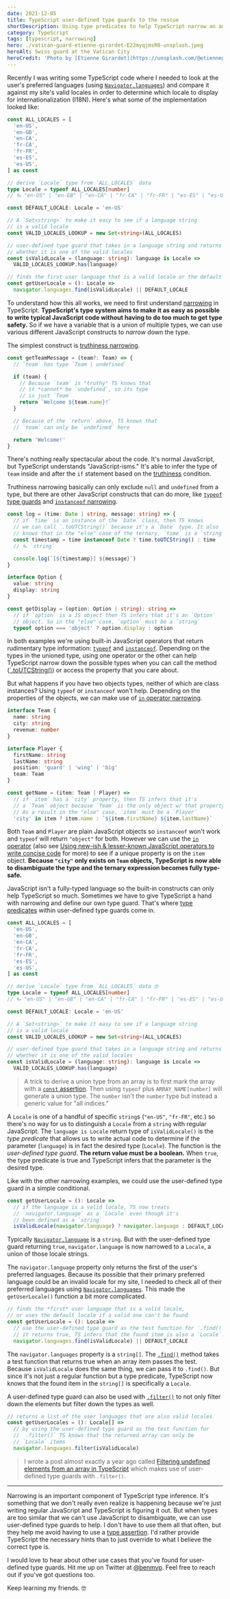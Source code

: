 ```yaml
---
date: 2021-12-05
title: TypeScript user-defined type guards to the rescue
shortDescription: Using type predicates to help TypeScript narrow an ambiguous variable to a specific type
category: TypeScript
tags: [typescript, narrowing]
hero: ./vatican-guard-etienne-girardet-E22myqjmsR0-unsplash.jpeg
heroAlt: Swiss guard at the Vatican City
heroCredit: 'Photo by [Etienne Girardet](https://unsplash.com/@etiennegirardet)'
---
```


Recently I was writing some TypeScript code where I needed to look at the user's preferred languages (using [`Navigator.languages`](https://developer.mozilla.org/en-US/docs/Web/API/Navigator/languages)) and compare it against my site's valid locales in order to determine which locale to display for internationalization (I18N). Here's what some of the implementation looked like:

```typescript
const ALL_LOCALES = [
  'en-US',
  'en-GB',
  'en-CA',
  'fr-CA',
  'fr-FR',
  'es-ES',
  'es-US',
] as const

// derive `Locale` type from `ALL_LOCALES` data
type Locale = typeof ALL_LOCALES[number]
// ⮑ "en-US" | "en-GB" | "en-CA" | "fr-CA" | "fr-FR" | "es-ES" | "es-US"

const DEFAULT_LOCALE: Locale = 'en-US'

// A `Set<string>` to make it easy to see if a language string
// is a valid locale
const VALID_LOCALES_LOOKUP = new Set<string>(ALL_LOCALES)

// user-defined type guard that takes in a language string and returns
// whether it is one of the valid locales
const isValidLocale = (language: string): language is Locale =>
  VALID_LOCALES_LOOKUP.has(language)

// finds the first user language that is a valid locale or the default locale
const getUserLocale = (): Locale =>
  navigator.languages.find(isValidLocale) || DEFAULT_LOCALE
```

To understand how this all works, we need to first understand [narrowing](https://www.typescriptlang.org/docs/handbook/2/narrowing.html) in TypeScript. **TypeScript's type system aims to make it as easy as possible to write typical JavaScript code without having to do too much to get type safety.** So if we have a variable that is a union of multiple types, we can use various different JavaScript constructs to _narrow_ down the type.

The simplest construct is [truthiness narrowing](https://www.typescriptlang.org/docs/handbook/2/narrowing.html#truthiness-narrowing).

```typescript
const getTeamMessage = (team?: Team) => {
  // `team` has type `Team | undefined`

  if (team) {
    // Because `team` is "truthy" TS knows that
    // it *cannot* be `undefined`, so its type
    // is just `Team`
    return `Welcome ${team.name}!`
  }

  // Because of the `return` above, TS knows that
  // `team` can only be `undefined` here

  return 'Welcome!'
}
```

There's nothing really spectacular about the code. It's normal JavaScript, but TypeScript understands "JavaScript-isms." It's able to infer the type of `team` inside and after the `if` statement based on the [truthiness](https://developer.mozilla.org/en-US/docs/Glossary/Truthy) condition.

Truthiness narrowing basically can only exclude `null` and `undefined` from a type, but there are other JavaScript constructs that can do more, like [`typeof` type guards](https://www.typescriptlang.org/docs/handbook/2/narrowing.html#typeof-type-guards) and [`instanceof` narrowing](https://www.typescriptlang.org/docs/handbook/2/narrowing.html#instanceof-narrowing).

```typescript
const log = (time: Date | string, message: string) => {
  // if `time` is an instance of the `Date` class, then TS knows
  // we can call `.toUTCString()` because it's a `Date` type. It also
  // knows that in the "else" case of the ternary, `time` is a `string`
  const timestamp = time instanceof Date ? time.toUTCString() : time
  // ⮑ `string`

  console.log(`[${timestamp}] ${message}`)
}

interface Option {
  value: string
  display: string
}

const getDisplay = (option: Option | string): string =>
  // if `option` is a JS object then TS infers that it's an `Option`
  // object. So in the "else" case, `option` must be a `string`
  typeof option === 'object' ? option.display : option
```

In both examples we're using built-in JavaScript operators that return rudimentary type information: [`typeof`](https://developer.mozilla.org/en-US/docs/Web/JavaScript/Reference/Operators/typeof) and [`instanceof`](https://developer.mozilla.org/en-US/docs/Web/JavaScript/Reference/Operators/instanceof). Depending on the types in the unioned type, using one operator or the other can help TypeScript narrow down the possible types when you can call the method ([`.toUTCString()](https://developer.mozilla.org/en-US/docs/Web/JavaScript/Reference/Global_Objects/Date/toUTCString)) or access the property that you care about.

But what happens if you have two objects types, neither of which are class instances? Using `typeof` or `instanceof` won't help. Depending on the properties of the objects, we can make use of [`in` operator narrowing](https://www.typescriptlang.org/docs/handbook/2/narrowing.html#the-in-operator-narrowing).

```typescript
interface Team {
  name: string
  city: string
  revenue: number
}

interface Player {
  firstName: string
  lastName: string
  position: 'guard' | 'wing' | 'big'
  team: Team
}

const getName = (item: Team | Player) =>
  // if `item` has a `city` property, then TS infers that it's
  // a `Team` object because `Team` is the only object w/ that property.
  // As a result in the "else" case, `item` must be a `Player`
  'city' in item ? item.name : `${item.firstName} ${item.lastName}`
```

Both `Team` and `Player` are plain JavaScript objects so `instanceof` won't work and `typeof` will return `"object"` for both. However we can use the [`in` operator](https://developer.mozilla.org/en-US/docs/Web/JavaScript/Reference/Operators/in) (also see [Using new-ish & lesser-known JavaScript operators to write concise code](/blog/using-javascript-operators-write-concise-code/) for more) to see if a unique property is on the `item` object. **Because `"city"` only exists on `Team` objects, TypeScript is now able to disambiguate the type and the ternary expression becomes fully type-safe.**

JavaScript isn't a fully-typed language so the built-in constructs can only help TypeScript so much. Sometimes we have to give TypeScript a hand with narrowing and define our own type guard. That's where [type predicates](https://www.typescriptlang.org/docs/handbook/2/narrowing.html#using-type-predicates) within user-defined type guards come in.

```typescript
const ALL_LOCALES = [
  'en-US',
  'en-GB',
  'en-CA',
  'fr-CA',
  'fr-FR',
  'es-ES',
  'es-US',
] as const

// derive `Locale` type from `ALL_LOCALES` data 🤓
type Locale = typeof ALL_LOCALES[number]
// ⮑ "en-US" | "en-GB" | "en-CA" | "fr-CA" | "fr-FR" | "es-ES" | "es-US"

const DEFAULT_LOCALE: Locale = 'en-US'

// A `Set<string>` to make it easy to see if a language string
// is a valid locale
const VALID_LOCALES_LOOKUP = new Set<string>(ALL_LOCALES)

// user-defined type guard that takes in a language string and returns
// whether it is one of the valid locales
const isValidLocale = (language: string): language is Locale =>
  VALID_LOCALES_LOOKUP.has(language)
```

> A trick to derive a union type from an array is to first mark the array with a [`const` assertion](/blog/use-cases-typescript-const-assertions/). Then using `typeof` plus `ARRAY_NAME[number]` will generate a union type. The `number` isn't the `number` type but instead a generic value for "all indices."

A `Locale` is one of a handful of specific `string`s (`"en-US"`, `"fr-FR"`, etc.) so there's no way for us to distinguish a `Locale` from a `string` with regular JavaScript. The `language is Locale` return type of `isValidLocale()` is the _type predicate_ that allows us to write actual code to determine if the parameter (`language`) is in fact the desired type (`Locale`). The function is the _user-defined type guard_. **The return value must be a boolean.** When `true`, the type predicate is true and TypeScript infers that the parameter is the desired type.

Like with the other narrowing examples, we could use the user-defined type guard in a simple conditional.

```typescript
const getUserLocale = (): Locale =>
  // if the language is a valid locale, TS now treats
  // `navigator.language` as a `Locale` even though it's
  // been defined as a `string`
  isValidLocale(navigator.language) ? navigator.language : DEFAULT_LOCALE
```

Typically [`Navigator.language`](https://developer.mozilla.org/en-US/docs/Web/API/Navigator/language) is a `string`. But with the user-defined type guard returning `true`, `navigator.language` is now narrowed to a `Locale`, a union of those locale strings.

The `navigator.language` property only returns the first of the user's preferred languages. Because its possible that their primary preferred language could be an invalid locale for my site, I needed to check all of their preferred languages using [`Navigator.languages`](https://developer.mozilla.org/en-US/docs/Web/API/Navigator/languages). This made the `getUserLocale()` function a bit more complicated.

```typescript
// finds the *first* user language that is a valid locale,
// or uses the default locale if a valid one can't be found
const getUserLocale = (): Locale =>
  // use the user-defined type guard as the test function for `.find()`. When
  // it returns true, TS infers that the found item is also a `Locale`.
  navigator.languages.find(isValidLocale) || DEFAULT_LOCALE
```

The `navigator.languages` property is a `string[]`. The [`.find()`](https://developer.mozilla.org/en-US/docs/Web/JavaScript/Reference/Global_Objects/Array/find) method takes a test function that returns true when an array item passes the test. Because `isValidLocale` does the same thing, we can pass it to `.find()`. But since it's not just a regular function but a type predicate, TypeScript now knows that the found item in the `string[]` is specifically a `Locale`.

A user-defined type guard can also be used with [`.filter()`](https://developer.mozilla.org/en-US/docs/Web/JavaScript/Reference/Global_Objects/Array/fill) to not only filter down the elements but filter down the types as well.

```typescript
// returns a list of the user languages that are also valid locales
const getUserLocales = (): Locale[] =>
  // by using the user-defined type guard as the test function for
  //  .filter()` TS knows that the returned array can only be
  // `Locale` items
  navigator.languages.filter(isValidLocale)
```

> I wrote a post almost exactly a year ago called [Filtering undefined elements from an array in TypeScript](/blog/filtering-undefined-elements-from-array-typescript/) which makes use of user-defined type guards with `.filter()`.

---

Narrowing is an important component of TypeScript type inference. It's something that we don't really even realize is happening because we're just writing regular JavaScript and TypeScript is figuring it out. But when types are too similar that we can't use JavaScript to disambiguate, we can use user-defined type guards to help. I don't have to use them all that often, but they help me avoid having to use a [type assertion](https://www.typescriptlang.org/docs/handbook/2/everyday-types.html#type-assertions). I'd rather provide TypeScript the necessary hints than to just override to what I believe the correct type is.

I would love to hear about other use cases that you've found for user-defined type guards. Hit me up on Twitter at [@benmvp](https://twitter.com/benmvp). Feel free to reach out if you've got questions too.

Keep learning my friends. 🤓
